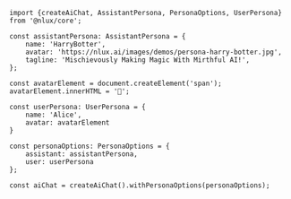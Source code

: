 ```tsx
import {createAiChat, AssistantPersona, PersonaOptions, UserPersona} from '@nlux/core';

const assistantPersona: AssistantPersona = {
    name: 'HarryBotter',
    avatar: 'https://nlux.ai/images/demos/persona-harry-botter.jpg',
    tagline: 'Mischievously Making Magic With Mirthful AI!',
};

const avatarElement = document.createElement('span');
avatarElement.innerHTML = '👩';

const userPersona: UserPersona = {
    name: 'Alice',
    avatar: avatarElement
}

const personaOptions: PersonaOptions = {
    assistant: assistantPersona,
    user: userPersona
};

const aiChat = createAiChat().withPersonaOptions(personaOptions);
```
